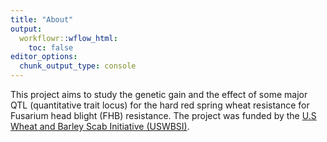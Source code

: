 ```yaml
---
title: "About"
output:
  workflowr::wflow_html:
    toc: false
editor_options:
  chunk_output_type: console
---
```


This project aims to study the genetic gain and the effect of some major QTL (quantitative trait locus) for the hard red spring wheat resistance for Fusarium head blight (FHB) resistance. The project was funded by the [U.S Wheat and Barley Scab Initiative (USWBSI)](https://scabusa.org/home-page).
